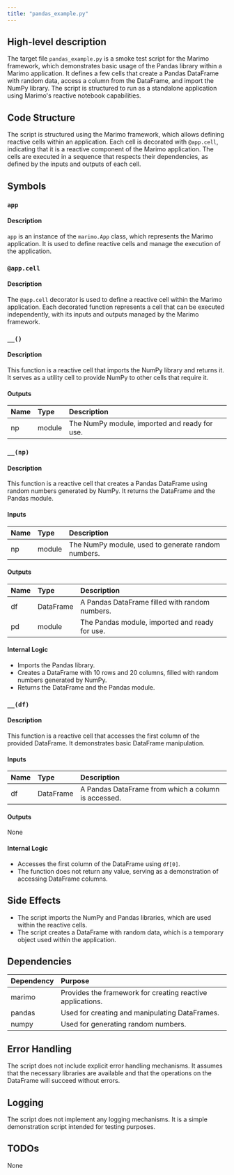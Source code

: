 ```yaml
---
title: "pandas_example.py"
---
```


## High-level description

The target file `pandas_example.py` is a smoke test script for the Marimo framework, which demonstrates basic usage of the Pandas library within a Marimo application. It defines a few cells that create a Pandas DataFrame with random data, access a column from the DataFrame, and import the NumPy library. The script is structured to run as a standalone application using Marimo's reactive notebook capabilities.

## Code Structure

The script is structured using the Marimo framework, which allows defining reactive cells within an application. Each cell is decorated with `@app.cell`, indicating that it is a reactive component of the Marimo application. The cells are executed in a sequence that respects their dependencies, as defined by the inputs and outputs of each cell.

## Symbols

### `app`
#### Description
`app` is an instance of the `marimo.App` class, which represents the Marimo application. It is used to define reactive cells and manage the execution of the application.

### `@app.cell`
#### Description
The `@app.cell` decorator is used to define a reactive cell within the Marimo application. Each decorated function represents a cell that can be executed independently, with its inputs and outputs managed by the Marimo framework.

### `__()`
#### Description
This function is a reactive cell that imports the NumPy library and returns it. It serves as a utility cell to provide NumPy to other cells that require it.

#### Outputs
| Name | Type | Description |
|:-----|:-----|:------------|
| np | module | The NumPy module, imported and ready for use. |

### `__(np)`
#### Description
This function is a reactive cell that creates a Pandas DataFrame using random numbers generated by NumPy. It returns the DataFrame and the Pandas module.

#### Inputs
| Name | Type | Description |
|:-----|:-----|:------------|
| np | module | The NumPy module, used to generate random numbers. |

#### Outputs
| Name | Type | Description |
|:-----|:-----|:------------|
| df | DataFrame | A Pandas DataFrame filled with random numbers. |
| pd | module | The Pandas module, imported and ready for use. |

#### Internal Logic
- Imports the Pandas library.
- Creates a DataFrame with 10 rows and 20 columns, filled with random numbers generated by NumPy.
- Returns the DataFrame and the Pandas module.

### `__(df)`
#### Description
This function is a reactive cell that accesses the first column of the provided DataFrame. It demonstrates basic DataFrame manipulation.

#### Inputs
| Name | Type | Description |
|:-----|:-----|:------------|
| df | DataFrame | A Pandas DataFrame from which a column is accessed. |

#### Outputs
None

#### Internal Logic
- Accesses the first column of the DataFrame using `df[0]`.
- The function does not return any value, serving as a demonstration of accessing DataFrame columns.

## Side Effects
- The script imports the NumPy and Pandas libraries, which are used within the reactive cells.
- The script creates a DataFrame with random data, which is a temporary object used within the application.

## Dependencies
| Dependency | Purpose |
|:-----------|:--------|
| marimo | Provides the framework for creating reactive applications. |
| pandas | Used for creating and manipulating DataFrames. |
| numpy | Used for generating random numbers. |

## Error Handling
The script does not include explicit error handling mechanisms. It assumes that the necessary libraries are available and that the operations on the DataFrame will succeed without errors.

## Logging
The script does not implement any logging mechanisms. It is a simple demonstration script intended for testing purposes.

## TODOs
None